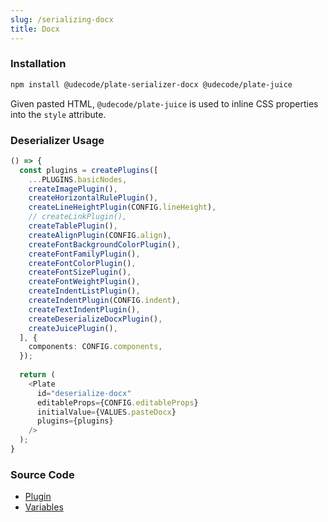 ```yaml
---
slug: /serializing-docx
title: Docx
---
```


### Installation

```bash npm2yarn
npm install @udecode/plate-serializer-docx @udecode/plate-juice
```

Given pasted HTML, `@udecode/plate-juice` is used to inline CSS properties into the `style` attribute.

### Deserializer Usage

```ts live
() => {
  const plugins = createPlugins([
    ...PLUGINS.basicNodes,
    createImagePlugin(),
    createHorizontalRulePlugin(),
    createLineHeightPlugin(CONFIG.lineHeight),
    // createLinkPlugin(),
    createTablePlugin(),
    createAlignPlugin(CONFIG.align),
    createFontBackgroundColorPlugin(),
    createFontFamilyPlugin(),
    createFontColorPlugin(),
    createFontSizePlugin(),
    createFontWeightPlugin(),
    createIndentListPlugin(),
    createIndentPlugin(CONFIG.indent),
    createTextIndentPlugin(),
    createDeserializeDocxPlugin(),
    createJuicePlugin(),
  ], {
    components: CONFIG.components,
  });
  
  return (
    <Plate
      id="deserialize-docx"
      editableProps={CONFIG.editableProps}
      initialValue={VALUES.pasteDocx}
      plugins={plugins}
    />
  );
}
```

### Source Code

- [Plugin](https://github.com/udecode/plate/blob/main/packages/serializers/docx/src/deserializer/createDeserializeDocxPlugin.ts)
- [Variables](https://github.com/udecode/plate/blob/main/docs/src/live/live.tsx)
